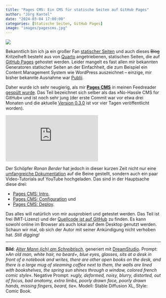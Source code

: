 ```yaml
---
title: "Pages CMS: Ein CMS für statische Seiten auf GitHub Pages"
author: "Jörg Kantel"
date: "2024-03-04 17:00:00"
categories: [Statische Seiten, GitHub Pages]
image: "images/pagescms.jpg"
---
```


[![](images/pagescms-b.jpg)](https://www.flickr.com/photos/schockwellenreiter/53561475078/)

Bekanntlich bin ich ja ein großer Fan [statischer Seiten](http://cognitiones.kantel-chaos-team.de/webworking/staticsites/staticsites.html) und auch dieses ~~Blog~~ Kritzelheft besteht aus von [Quarto](http://cognitiones.kantel-chaos-team.de/webworking/staticsites/quarto.html) angetriebenen, statischen Seiten, die auf [GitHub Pages](http://cognitiones.kantel-chaos-team.de/webworking/webservices/githubpages.html) gehostet werden. Leider mangelt es fast allen mir bekannten Generatoren statischer Seiten an der Einfachheit, die zum Beispiel ein Content Management System wie WordPress auszeichnet -- einzige, mir bisher bekannte Ausnahme war [Publii](http://cognitiones.kantel-chaos-team.de/webworking/staticsites/publii.html).

Daher wurde ich sehr neugierig, als mir **[Pages CMS](https://pagescms.org/)** in meinen Feedreader [gespült wurde](https://www.gorillasun.de/blog/gorilla-newsletter-46/). Das Teil bezeichnet sich selber als das »No-Hassle CMS for GitHub« und ist noch sehr jung (der erste Commit war vor etwa drei Monaten und die aktuelle [Version 0.3.0](https://github.com/pages-cms/pages-cms/releases/tag/0.3.0) ist vor vier Tagen veröffentlicht worden).

<iframe class="if16_9" src="https://www.youtube.com/embed/-EYrzjJ7Olo?si=qKt5c0jdbU85Sebs" title="YouTube video player" frameborder="0" allow="accelerometer; autoplay; clipboard-write; encrypted-media; gyroscope; picture-in-picture; web-share" allowfullscreen></iframe>

Der Schöpfer *Ronan Berder* hat jedoch in dieser kurzen Zeit nicht nur eine [umfangreiche Dokumentation](https://pagescms.org/docs/) auf die Beine gestellt, sondern auch ein paar Video-Tutorials auf YouTube hochgeladen. Das sind in der Hauptsache diese drei:

- [Pages CMS: Intro](https://www.youtube.com/watch?v=-EYrzjJ7Olo),
- [Pages CMS: Configuration](https://www.youtube.com/watch?v=KtoapCOT1j4) und
- [Pages CMS: Deploy](https://www.youtube.com/watch?v=SGF1S2wl5x0).

Das alles will natürlich von mir ausprobiert und getestet werden. Das Teil ist frei (MIT-Lizenz) und der [Quellcode ist auf GitHub](https://github.com/pages-cms/pages-cms) zu finden. Es kann sowohl online im Browser als auch lokal auf dem Desktop genutzt werden. Schaun wir mal, ob sich der Autor mit seiner Ankündigung nicht verhoben hat. *Still digging!*

---

**Bild**: *[Alter Mann (ich) am Schreibtisch](https://www.flickr.com/photos/schockwellenreiter/53561475078/)*, generiert mit [DreamStudio](https://beta.dreamstudio.ai/generate). Prompt: »*An old man, white hair, no beard+, blue eyes, glasses, sits at a desk in front of a notebook and writes, there are other open books on the desk, and there is a large mug of steaming coffee next to them, the walls are lined with bookshelves, the spring sun shines through a window, colored french comic style*«. Negative Prompt: »*ugly, deformed, noisy, blurry, distorted, out of focus, bad anatomy, extra limbs, poorly drawn face, poorly drawn hands, missing fingers, beard, tie*«. Modell: Stable Diffusion XL, Style: Comic Book.